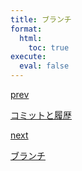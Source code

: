 ```yaml
---
title: ブランチ
format:
  html:
    toc: true
execute: 
  eval: false
---
```




```{=html}
<div class="prev-next-link">
  <a class="prev-link" href="commit.html">
    <p class="prev-next-label">prev</p>
    <p>コミットと履歴</p>
  </a>
  <a class="next-link" href="branch.html">
    <p class="prev-next-label">next</p>
    <p>ブランチ</p>
  </a>
</div>
```